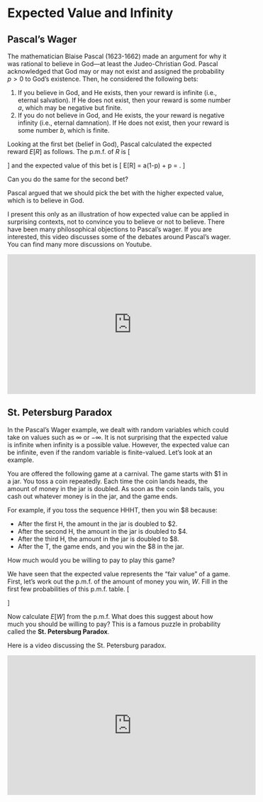 # Expected Value and Infinity {#ev-infinity}

## Pascal's Wager {#pascals-wager}

The mathematician Blaise Pascal (1623-1662) made an argument for why it was rational 
to believe in God---at least the Judeo-Christian God. Pascal acknowledged that God may or 
may not exist and assigned the probability $p > 0$ to God's existence. Then, he 
considered the following bets:

1. If you believe in God, and He exists, then your reward is infinite (i.e., eternal salvation). 
If He does not exist, then your reward is some number $a$, which may be negative but finite.
2. If you do not believe in God, and He exists, the your reward is negative infinity 
(i.e., eternal damnation). If He does not exist, then your reward is some number $b$, which is 
finite.

Looking at the first bet (belief in God), Pascal calculated the expected reward $E[R]$ as follows. The p.m.f. of $R$ is 
\[ \begin{array}{r|cc}
r & a & \infty \\
\hline
f(r) & 1-p & p,
\end{array} \]
and the expected value of this bet is 
\[ E[R] = a\cdot (1-p) + \infty \cdot p = \infty. \]

Can you do the same for the second bet?

Pascal argued that we should pick the bet with the higher expected value, which is to believe in God.

I present this only as an illustration of how expected value can be applied in surprising 
contexts, not to convince you to believe or not to believe. There have been 
many philosophical objections to Pascal's wager. If you are interested, this video discusses 
some of the debates around Pascal's wager. You can find many more discussions on Youtube.

<iframe width="560" height="315" src="https://www.youtube.com/embed/2F_LUFIeUk0" frameborder="0" allow="accelerometer; autoplay; encrypted-media; gyroscope; picture-in-picture" allowfullscreen></iframe>


## St. Petersburg Paradox {#st-petersburg}

In the Pascal's Wager example, we dealt with random variables which could take on 
values such as $\infty$ or $-\infty$. It is not surprising that the expected value 
is infinite when infinity is a possible value. However, the expected value can be infinite, 
even if the random variable is finite-valued. Let's look at an example.

You are offered the following game at a carnival. 
The game starts with $1 in a jar.
You toss a coin repeatedly. Each time the coin lands heads,
the amount of money in the jar is doubled. As soon as the 
coin lands tails, you cash out whatever money is in the jar, and 
the game ends.

For example, if you toss the sequence HHHT, then you win $8 because:

- After the first H, the amount in the jar is doubled to $2.
- After the second H, the amount in the jar is doubled to $4.
- After the third H, the amount in the jar is doubled to $8.
- After the T, the game ends, and you win the $8 in the jar.

How much would you be willing to pay to play this game? 

We have seen that the expected value represents the "fair value" of a game. 
First, let's work out the p.m.f. of the amount of money you win, $W$. Fill in the first 
few probabilities of this p.m.f. table.
\[ \begin{array}{rcccccc}
w & 1 & 2 & 4 & ? & ? & \ldots  \\
\hline
f(w) & 1/2 & 1/4 & ? & ? & ? & \ldots \\
\end{array}\]

Now calculate $E[W]$ from the p.m.f. What does this suggest about how much 
you should be willing to pay? This is a famous puzzle in probability called the 
**St. Petersburg Paradox**.

Here is a video discussing the St. Petersburg paradox.

<iframe width="560" height="315" src="https://www.youtube.com/embed/dDl7g_2x74Q?start=369" frameborder="0" allow="accelerometer; autoplay; encrypted-media; gyroscope; picture-in-picture" allowfullscreen></iframe>

